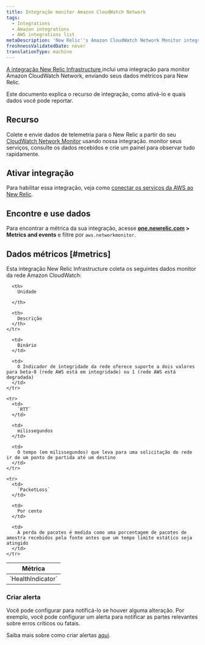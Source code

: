 ```yaml
---
title: Integração monitor Amazon CloudWatch Network
tags:
  - Integrations
  - Amazon integrations
  - AWS integrations list
metaDescription: 'New Relic''s Amazon CloudWatch Network Monitor integration: what data it reports and how to enable it.'
freshnessValidatedDate: never
translationType: machine
---
```


[A integração New Relic Infrastructure ](/docs/infrastructure/integrations-getting-started/getting-started/introduction-infrastructure-integrations)inclui uma integração para monitor Amazon CloudWatch Network, enviando seus dados métricos para New Relic.

Este documento explica o recurso de integração, como ativá-lo e quais dados você pode reportar.

## Recurso

Colete e envie dados de telemetria para o New Relic a partir do seu [CloudWatch Network Monitor](https://docs.aws.amazon.com/AmazonCloudWatch/latest/monitoring/nw-monitor-create-console.html) usando nossa integração. monitor seus serviços, consulte os dados recebidos e crie um painel para observar tudo rapidamente.

## Ativar integração

Para habilitar essa integração, veja como [conectar os serviços da AWS ao New Relic](/docs/infrastructure/amazon-integrations/connect/aws-metric-stream-setup/).

## Encontre e use dados

Para encontrar a métrica da sua integração, acesse <DoNotTranslate>**[one.newrelic.com](https://one.newrelic.com/all-capabilities) > Metrics and events**</DoNotTranslate> e filtre por `aws.networkmonitor`.

## Dados métricos [#metrics]

Esta integração New Relic Infrastructure coleta os seguintes dados monitor da rede Amazon CloudWatch:

<table>
  <thead>
    <tr>
      <th style={{ width: "220px" }}>
        Métrica
      </th>

      <th>
        Unidade  

      </th>

      <th>
        Descrição
      </th>
    </tr>
  </thead>

  <tbody>
    <tr>
      <td>
        `HealthIndicator`
      </td>

      <td>
        Binário
      </td>

      <td>
        O Indicador de integridade da rede oferece suporte a dois valores para beta-0 (rede AWS está em integridade) ou 1 (rede AWS está degradada)
      </td>
    </tr>

    <tr>
      <td>
        `RTT`
      </td>

      <td>
        milissegundos
      </td>

      <td>
        O tempo (em milissegundos) que leva para uma solicitação de rede ir de um ponto de partida até um destino
      </td>
    </tr>

    <tr>
      <td>
        `PacketLoss`
      </td>

      <td>
        Por cento
      </td>

      <td>
        A perda de pacotes é medida como uma porcentagem de pacotes de amostra recebidos pela fonte antes que um tempo limite estático seja atingido
      </td>
    </tr>
  </tbody>
</table>

### Criar alerta

Você pode configurar <InlinePopover type="alerts"/>para notificá-lo se houver alguma alteração. Por exemplo, você pode configurar um alerta para notificar as partes relevantes sobre erros críticos ou fatais.

Saiba mais sobre como criar alertas [aqui](/docs/alerts-applied-intelligence/new-relic-alerts/learn-alerts/introduction-alerts/).